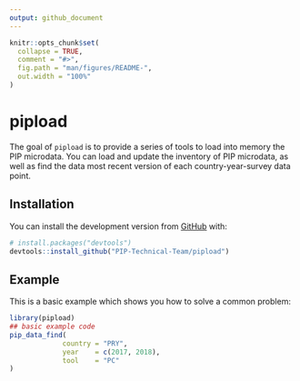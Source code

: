 ```yaml
---
output: github_document
---
```


<!-- README.md is generated from README.Rmd. Please edit that file -->

```r
knitr::opts_chunk$set(
  collapse = TRUE,
  comment = "#>",
  fig.path = "man/figures/README-",
  out.width = "100%"
)
```

# pipload

<!-- badges: start -->
<!-- badges: end -->

The goal of `pipload` is to provide a series of tools to load into memory the PIP microdata. You can load and update the inventory of PIP microdata, as well as find the data most recent version of each country-year-survey data point.

## Installation

You can install the development version from [GitHub](https://github.com/) with:

``` r
# install.packages("devtools")
devtools::install_github("PIP-Technical-Team/pipload")
```
## Example

This is a basic example which shows you how to solve a common problem:

```r
library(pipload)
## basic example code
pip_data_find(
             country = "PRY",
             year    = c(2017, 2018),
             tool    = "PC"
)
```


